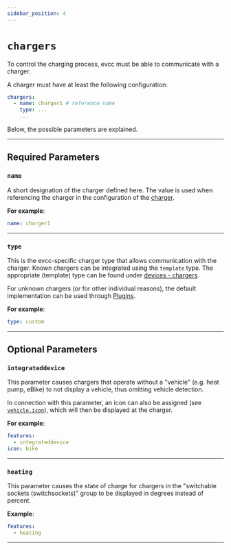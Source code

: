 ```yaml
---
sidebar_position: 4
---
```



# `chargers`

To control the charging process, evcc must be able to communicate with a charger.

A charger must have at least the following configuration:

```yaml
chargers:
  - name: charger1 # reference name
    type: ...
    ...
```

Below, the possible parameters are explained.

---

## Required Parameters

### `name`

A short designation of the charger defined here. The value is used when referencing the charger in the configuration of the [charger](loadpoints#charger).

**For example**:

```yaml
name: charger1
```

---

### `type`

This is the evcc-specific charger type that allows communication with the charger. Known chargers can be integrated using the `template` type. The appropriate (template) type can be found under [devices - chargers](/docs/devices/chargers).

For unknown chargers (or for other individual reasons), the default implementation can be used through [Plugins](/docs/devices/plugins).

**For example**:

```yaml
type: custom
```

---

## Optional Parameters

### `integrateddevice`

This parameter causes chargers that operate without a "vehicle" (e.g. heat pump, eBike) to not display a vehicle, thus omitting vehicle detection.

In connection with this parameter, an icon can also be assigned (see [`vehicle.icon`](/docs/reference/configuration/vehicles#icon)), which will then be displayed at the charger.

**For example**:

```yaml
features:
  - integrateddevice
icon: bike
```

---

### `heating`

This parameter causes the state of charge for chargers in the "switchable sockets (switchsockets)" group to be displayed in degrees instead of percent.

**Example**:

```yaml
features:
  - heating
```

---